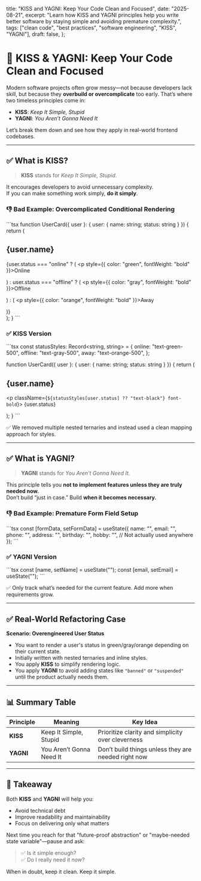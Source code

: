   title: "KISS and YAGNI: Keep Your Code Clean and Focused",
  date: "2025-08-21",
  excerpt: "Learn how KISS and YAGNI principles help you write better software by staying simple and avoiding premature complexity.",
  tags: ["clean code", "best practices", "software engineering", "KISS", "YAGNI"],
  draft: false,
};

# 🧼 KISS & YAGNI: Keep Your Code Clean and Focused

Modern software projects often grow messy—not because developers lack skill, but because they **overbuild or overcomplicate** too early. That’s where two timeless principles come in:

- **KISS**: *Keep It Simple, Stupid*  
- **YAGNI**: *You Aren’t Gonna Need It*

Let’s break them down and see how they apply in real-world frontend codebases.

---

## ✅ What is KISS?

> **KISS** stands for *Keep It Simple, Stupid*.

It encourages developers to avoid unnecessary complexity.  
If you can make something work simply, **do it simply**.

### 👎 Bad Example: Overcomplicated Conditional Rendering

\`\`\`tsx
function UserCard({ user }: { user: { name: string; status: string } }) {
  return (
    <div className="card">
      <h2>{user.name}</h2>
      {user.status === "online" ? (
        <p style={{ color: "green", fontWeight: "bold" }}>Online</p>
      ) : user.status === "offline" ? (
        <p style={{ color: "gray", fontWeight: "bold" }}>Offline</p>
      ) : (
        <p style={{ color: "orange", fontWeight: "bold" }}>Away</p>
      )}
    </div>
  );
}
\`\`\`

### ✅ KISS Version

\`\`\`tsx
const statusStyles: Record<string, string> = {
  online: "text-green-500",
  offline: "text-gray-500",
  away: "text-orange-500",
};

function UserCard({ user }: { user: { name: string; status: string } }) {
  return (
    <div className="card">
      <h2>{user.name}</h2>
      <p className={`${statusStyles[user.status] ?? "text-black"} font-bold`}>
        {user.status}
      </p>
    </div>
  );
}
\`\`\`

✅ We removed multiple nested ternaries and instead used a clean mapping approach for styles.

---

## ✅ What is YAGNI?

> **YAGNI** stands for *You Aren’t Gonna Need It*.

This principle tells you **not to implement features unless they are truly needed now.**  
Don’t build “just in case.” Build **when it becomes necessary.**

### 👎 Bad Example: Premature Form Field Setup

\`\`\`tsx
const [formData, setFormData] = useState({
  name: "",
  email: "",
  phone: "",
  address: "",
  birthday: "",
  hobby: "", // Not actually used anywhere
});
\`\`\`

### ✅ YAGNI Version

\`\`\`tsx
const [name, setName] = useState("");
const [email, setEmail] = useState("");
\`\`\`

✅ Only track what’s needed for the current feature. Add more when requirements grow.

---

## ✅ Real-World Refactoring Case

**Scenario: Overengineered User Status**

- You want to render a user's status in green/gray/orange depending on their current state.  
- Initially written with nested ternaries and inline styles.  
- You apply **KISS** to simplify rendering logic.  
- You apply **YAGNI** to avoid adding states like `"banned"` or `"suspended"` until the product actually needs them.  

---

## 📊 Summary Table

<table>
  <thead>
    <tr>
      <th>Principle</th>
      <th>Meaning</th>
      <th>Key Idea</th>
    </tr>
  </thead>
  <tbody>
    <tr>
      <td><strong>KISS</strong></td>
      <td>Keep It Simple, Stupid</td>
      <td>Prioritize clarity and simplicity over cleverness</td>
    </tr>
    <tr>
      <td><strong>YAGNI</strong></td>
      <td>You Aren’t Gonna Need It</td>
      <td>Don’t build things unless they are needed right now</td>
    </tr>
  </tbody>
</table>

---

## 🧠 Takeaway

Both **KISS** and **YAGNI** will help you:

- Avoid technical debt  
- Improve readability and maintainability  
- Focus on delivering only what matters  

Next time you reach for that "future-proof abstraction" or "maybe-needed state variable"—pause and ask:

> ✅ Is it simple enough?  
> ✅ Do I really need it *now*?

When in doubt, keep it clean. Keep it simple.